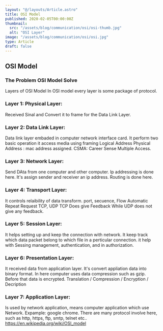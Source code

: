 ```yaml
---
layout: "@/layouts/Article.astro"
title: OSI Model
published: 2020-02-05T00:00:00Z
thumbnail:
  src: "/assets/blog/communication/osi/osi-thumb.jpg"
  alt: "OSI Layer"
image: "/assets/blog/communication/osi/osi.jpg"
type: Article
draft: false
---
```


## OSI Model

### The Problem OSI Model Solve

Layers of OSI Model
In OSI model every layer is some package of protocol.

### Layer 1: Physical Layer:

Received Sinal and Convert it to frame for the Data Link Layer.

### Layer 2: Data Link Layer:

Data link layer embaded in computer network interface card. It perform two basic operation it access media using framing
Logical Address
Physical Address : mac address assigned.
CSMA: Career Sense Multiple Access.

### Layer 3: Network Layer:

Send DAta from one computer and other computer. Ip addressing is done here. It's assign sender and receiver an ip address. Routing is done here.

### Layer 4: Transport Layer:

It controls relaibility of data transform. port, secuence,
Flow
Automatic Repeat Request
TCP, UDP
TCP Does give Feedback While UDP does not give any feedback.

### Layer 5: Session Layer:

It helps setting up and keep the connection with network. It keep track which data packet belong to which file in a perticular connection. it help with Sessing management, authentication, and in authorization.

### Layer 6: Presentation Layer:

It received data from application layer. It's convert appliation data into binary format. In here computer uses data compression such as gzip. Before that data is encrypted. Translation / Compression / Encryption / Decription

### Layer 7: Application Layer:

Is used by network application, means computer application which use Network. Expample: google chrome. There are many protocol involve here, such as http, https, ftp, smtp, telnet etc..
https://en.wikipedia.org/wiki/OSI_model
